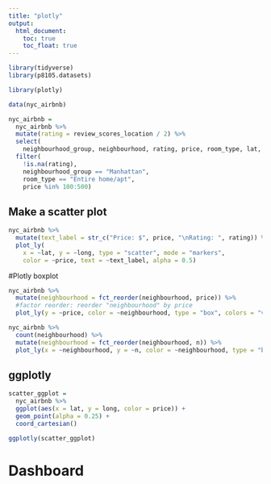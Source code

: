 ```yaml
---
title: "plotly"
output: 
  html_document:
    toc: true
    toc_float: true
---
```



```r
library(tidyverse)
library(p8105.datasets)

library(plotly)
```


```r
data(nyc_airbnb)

nyc_airbnb = 
  nyc_airbnb %>% 
  mutate(rating = review_scores_location / 2) %>%
  select(
    neighbourhood_group, neighbourhood, rating, price, room_type, lat, long) %>%
  filter(
    !is.na(rating), 
    neighbourhood_group == "Manhattan",
    room_type == "Entire home/apt",
    price %in% 100:500)
```

## Make a scatter plot
```r
nyc_airbnb %>%
  mutate(text_label = str_c("Price: $", price, "\nRating: ", rating)) %>% 
  plot_ly(
    x = ~lat, y = ~long, type = "scatter", mode = "markers",
    color = ~price, text = ~text_label, alpha = 0.5)
```

#Plotly boxplot

```r
nyc_airbnb %>% 
  mutate(neighbourhood = fct_reorder(neighbourhood, price)) %>% 
  #factor reorder: reorder "neighbourhood" by price
  plot_ly(y = ~price, color = ~neighbourhood, type = "box", colors = "viridis")
```


```r
nyc_airbnb %>% 
  count(neighbourhood) %>% 
  mutate(neighbourhood = fct_reorder(neighbourhood, n)) %>% 
  plot_ly(x = ~neighbourhood, y = ~n, color = ~neighbourhood, type = "bar", colors = "viridis")
```

## ggplotly
```r
scatter_ggplot = 
  nyc_airbnb %>%
  ggplot(aes(x = lat, y = long, color = price)) +
  geom_point(alpha = 0.25) +
  coord_cartesian()

ggplotly(scatter_ggplot) 
```

# Dashboard
```r

```



